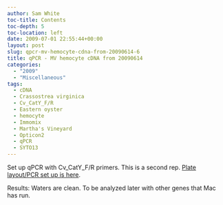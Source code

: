 ```yaml
---
author: Sam White
toc-title: Contents
toc-depth: 5
toc-location: left
date: 2009-07-01 22:55:44+00:00
layout: post
slug: qpcr-mv-hemocyte-cdna-from-20090614-6
title: qPCR - MV hemocyte cDNA from 20090614
categories:
  - "2009"
  - "Miscellaneous"
tags:
  - cDNA
  - Crassostrea virginica
  - Cv_CatY_F/R
  - Eastern oyster
  - hemocyte
  - Immomix
  - Martha's Vineyard
  - Opticon2
  - qPCR
  - SYTO13
---
```


Set up qPCR with Cv_CatY_F/R primers. This is a second rep. [Plate layout/PCR set up is here](https://eagle.fish.washington.edu/Arabidopsis/Notebook%20Workup%20Files/20090701-03.jpg).

Results: Waters are clean. To be analyzed later with other genes that Mac has run.
